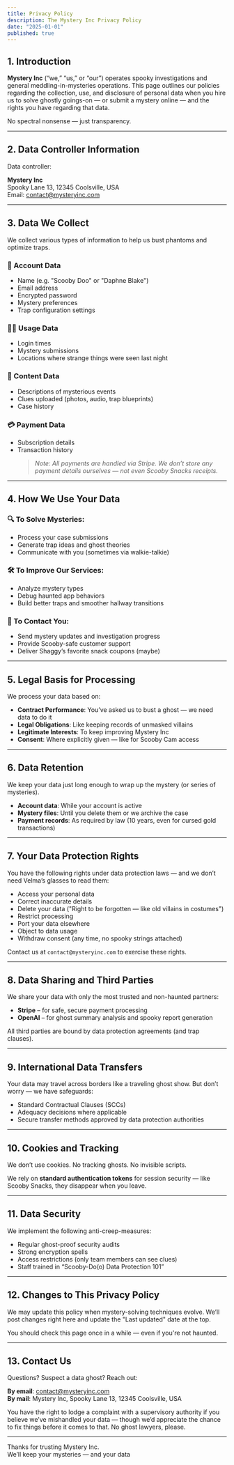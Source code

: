```yaml
---
title: Privacy Policy
description: The Mystery Inc Privacy Policy
date: "2025-01-01"
published: true
---
```


## 1. Introduction

**Mystery Inc** (“we,” “us,” or “our”) operates spooky investigations and general meddling-in-mysteries operations. This page outlines our policies regarding the collection, use, and disclosure of personal data when you hire us to solve ghostly goings-on — or submit a mystery online — and the rights you have regarding that data.

No spectral nonsense — just transparency.

---

## 2. Data Controller Information

Data controller:

**Mystery Inc**  
Spooky Lane 13, 12345 Coolsville, USA  
Email: contact@mysteryinc.com

---

## 3. Data We Collect

We collect various types of information to help us bust phantoms and optimize traps.

### 👤 Account Data

- Name (e.g. "Scooby Doo" or "Daphne Blake")
- Email address
- Encrypted password
- Mystery preferences
- Trap configuration settings

### 🕵️‍♂️ Usage Data

- Login times
- Mystery submissions
- Locations where strange things were seen last night

### 📂 Content Data

- Descriptions of mysterious events
- Clues uploaded (photos, audio, trap blueprints)
- Case history

### 💳 Payment Data

- Subscription details
- Transaction history
  > _Note: All payments are handled via Stripe. We don’t store any payment details ourselves — not even Scooby Snacks receipts._

---

## 4. How We Use Your Data

### 🔍 To Solve Mysteries:

- Process your case submissions
- Generate trap ideas and ghost theories
- Communicate with you (sometimes via walkie-talkie)

### 🛠️ To Improve Our Services:

- Analyze mystery types
- Debug haunted app behaviors
- Build better traps and smoother hallway transitions

### 📣 To Contact You:

- Send mystery updates and investigation progress
- Provide Scooby-safe customer support
- Deliver Shaggy’s favorite snack coupons (maybe)

---

## 5. Legal Basis for Processing

We process your data based on:

- **Contract Performance**: You’ve asked us to bust a ghost — we need data to do it
- **Legal Obligations**: Like keeping records of unmasked villains
- **Legitimate Interests**: To keep improving Mystery Inc
- **Consent**: Where explicitly given — like for Scooby Cam access

---

## 6. Data Retention

We keep your data just long enough to wrap up the mystery (or series of mysteries).

- **Account data**: While your account is active
- **Mystery files**: Until you delete them or we archive the case
- **Payment records**: As required by law (10 years, even for cursed gold transactions)

---

## 7. Your Data Protection Rights

You have the following rights under data protection laws — and we don’t need Velma’s glasses to read them:

- Access your personal data
- Correct inaccurate details
- Delete your data ("Right to be forgotten — like old villains in costumes")
- Restrict processing
- Port your data elsewhere
- Object to data usage
- Withdraw consent (any time, no spooky strings attached)

Contact us at `contact@mysteryinc.com` to exercise these rights.

---

## 8. Data Sharing and Third Parties

We share your data with only the most trusted and non-haunted partners:

- **Stripe** – for safe, secure payment processing
- **OpenAI** – for ghost summary analysis and spooky report generation

All third parties are bound by data protection agreements (and trap clauses).

---

## 9. International Data Transfers

Your data may travel across borders like a traveling ghost show. But don’t worry — we have safeguards:

- Standard Contractual Clauses (SCCs)
- Adequacy decisions where applicable
- Secure transfer methods approved by data protection authorities

---

## 10. Cookies and Tracking

We don’t use cookies. No tracking ghosts. No invisible scripts.

We rely on **standard authentication tokens** for session security — like Scooby Snacks, they disappear when you leave.

---

## 11. Data Security

We implement the following anti-creep-measures:

- Regular ghost-proof security audits
- Strong encryption spells
- Access restrictions (only team members can see clues)
- Staff trained in “Scooby-Do(o) Data Protection 101”

---

## 12. Changes to This Privacy Policy

We may update this policy when mystery-solving techniques evolve. We’ll post changes right here and update the "Last updated" date at the top.

You should check this page once in a while — even if you're not haunted.

---

## 13. Contact Us

Questions? Suspect a data ghost? Reach out:

**By email**: contact@mysteryinc.com  
**By mail**: Mystery Inc, Spooky Lane 13, 12345 Coolsville, USA

You have the right to lodge a complaint with a supervisory authority if you believe we’ve mishandled your data — though we’d appreciate the chance to fix things before it comes to that. No ghost lawyers, please.

---

Thanks for trusting Mystery Inc.  
We’ll keep your mysteries — and your data

